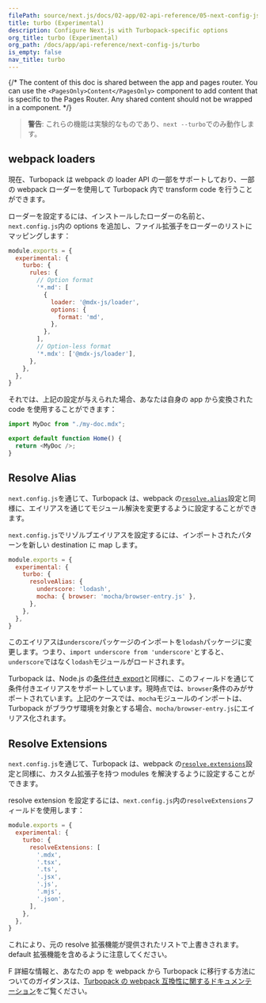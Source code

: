 ```yaml
---
filePath: source/next.js/docs/02-app/02-api-reference/05-next-config-js/turbo.mdx
title: turbo (Experimental)
description: Configure Next.js with Turbopack-specific options
org_title: turbo (Experimental)
org_path: /docs/app/api-reference/next-config-js/turbo
is_empty: false
nav_title: turbo
---
```


{/* The content of this doc is shared between the app and pages router. You can use the `<PagesOnly>Content</PagesOnly>` component to add content that is specific to the Pages Router. Any shared content should not be wrapped in a component. */}

> **警告**: これらの機能は実験的なものであり、`next --turbo`でのみ動作します。

## webpack loaders

現在、Turbopack は webpack の loader API の一部をサポートしており、一部の webpack ローダーを使用して Turbopack 内で transform code を行うことができます。

ローダーを設定するには、インストールしたローダーの名前と、`next.config.js`内の options を追加し、ファイル拡張子をローダーのリストにマッピングします：

```js:next.config.js
module.exports = {
  experimental: {
    turbo: {
      rules: {
        // Option format
        '*.md': [
          {
            loader: '@mdx-js/loader',
            options: {
              format: 'md',
            },
          },
        ],
        // Option-less format
        '*.mdx': ['@mdx-js/loader'],
      },
    },
  },
}
```

それでは、上記の設定が与えられた場合、あなたは自身の app から変換された code を使用することができます：

```js
import MyDoc from "./my-doc.mdx";

export default function Home() {
  return <MyDoc />;
}
```

## Resolve Alias

`next.config.js`を通じて、Turbopack は、webpack の[`resolve.alias`](https://webpack.js.org/configuration/resolve/#resolvealias)設定と同様に、エイリアスを通じてモジュール解決を変更するように設定することができます。

`next.config.js`でリゾルブエイリアスを設定するには、インポートされたパターンを新しい destination に map します。

```js:next.config.js
module.exports = {
  experimental: {
    turbo: {
      resolveAlias: {
        underscore: 'lodash',
        mocha: { browser: 'mocha/browser-entry.js' },
      },
    },
  },
}
```

このエイリアスは`underscore`パッケージのインポートを`lodash`パッケージに変更します。つまり、`import underscore from 'underscore'`とすると、`underscore`ではなく`lodash`モジュールがロードされます。

Turbopack は、Node.js の[条件付き export](https://nodejs.org/docs/latest-v18.x/api/packages.html#conditional-exports)と同様に、このフィールドを通じて条件付きエイリアスをサポートしています。現時点では、`browser`条件のみがサポートされています。上記のケースでは、`mocha`モジュールのインポートは、Turbopack がブラウザ環境を対象とする場合、`mocha/browser-entry.js`にエイリアス化されます。

## Resolve Extensions

`next.config.js`を通じて、Turbopack は、webpack の[`resolve.extensions`](https://webpack.js.org/configuration/resolve/#resolveextensions)設定と同様に、カスタム拡張子を持つ modules を解決するように設定することができます。

resolve extension を設定するには、`next.config.js`内の`resolveExtensions`フィールドを使用します：

```js:next.config.js
module.exports = {
  experimental: {
    turbo: {
      resolveExtensions: [
        '.mdx',
        '.tsx',
        '.ts',
        '.jsx',
        '.js',
        '.mjs',
        '.json',
      ],
    },
  },
}
```

これにより、元の resolve 拡張機能が提供されたリストで上書きされます。default 拡張機能を含めるように注意してください。

F 詳細な情報と、あなたの app を webpack から Turbopack に移行する方法についてのガイダンスは、[Turbopack の webpack 互換性に関するドキュメンテーション](https://turbo.build/pack/docs/migrating-from-webpack)をご覧ください。
